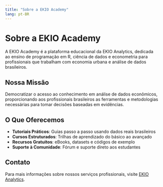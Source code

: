 ```yaml
---
title: "Sobre a EKIO Academy"
lang: pt-BR
---
```


# Sobre a EKIO Academy

A EKIO Academy é a plataforma educacional da EKIO Analytics, dedicada ao ensino de programação em R, ciência de dados e econometria para profissionais que trabalham com economia urbana e análise de dados brasileiros.

## Nossa Missão

Democratizar o acesso ao conhecimento em análise de dados econômicos, proporcionando aos profissionais brasileiros as ferramentas e metodologias necessárias para tomar decisões baseadas em evidências.

## O Que Oferecemos

- **Tutoriais Práticos**: Guias passo a passo usando dados reais brasileiros
- **Cursos Estruturados**: Trilhas de aprendizado do básico ao avançado
- **Recursos Gratuitos**: eBooks, datasets e códigos de exemplo
- **Suporte à Comunidade**: Fórum e suporte direto aos estudantes

## Contato

Para mais informações sobre nossos serviços profissionais, visite [EKIO Analytics](https://ekio.com.br).